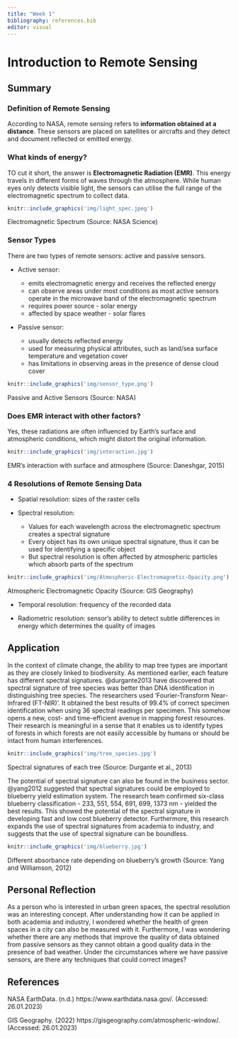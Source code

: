 ```yaml
---
title: "Week 1"
bibliography: references.bib
editor: visual
---
```


<h1>Introduction to Remote Sensing</h1>

<h2>Summary</h2>

<h3>Definition of Remote Sensing</h3>

According to NASA, remote sensing refers to **information obtained at a distance**. These sensors are placed on satellites or aircrafts and they detect and document reflected or emitted energy.

<h3>What kinds of energy?</h3>

TO cut it short, the answer is **Electromagnetic Radiation (EMR)**. This energy travels in different forms of waves through the atmosphere. While human eyes only detects visible light, the sensors can utilise the full range of the electromagnetic spectrum to collect data.

```r
knitr::include_graphics('img/light_spec.jpeg')
```

Electromagnetic Spectrum (Source: NASA Science)

<h3>Sensor Types</h3>

There are two types of remote sensors: active and passive sensors.

-   Active sensor:

    -   emits electromagnetic energy and receives the reflected energy
    -   can observe areas under most conditions as most active sensors operate in the microwave band of the electromagnetic spectrum
    -   requires power source - solar energy
    -   affected by space weather - solar flares

-   Passive sensor:

    -   usually detects reflected energy
    -   used for measuring physical attributes, such as land/sea surface temperature and vegetation cover
    -   has limitations in observing areas in the presence of dense cloud cover

```r
knitr::include_graphics('img/sensor_type.png')
```

Passive and Active Sensors (Source: NASA)

<h3>Does EMR interact with other factors?</h3>

Yes, these radiations are often influenced by Earth's surface and atmospheric conditions, which might distort the original information.

```r
knitr::include_graphics('img/interaction.jpg')
```

EMR's interaction with surface and atmosphere (Source: Daneshgar, 2015)

<h3>4 Resolutions of Remote Sensing Data</h3>

-   Spatial resolution: sizes of the raster cells

-   Spectral resolution:

    -   Values for each wavelength across the electromagnetic spectrum creates a spectral signature
    -   Every object has its own unique spectral signature, thus it can be used for identifying a specific object
    -   But spectral resolution is often affected by atmospheric particles which absorb parts of the spectrum

```r
knitr::include_graphics('img/Atmospheric-Electromagnetic-Opacity.png')
```

Atmospheric Electromagnetic Opacity (Source: GIS Geography)

-   Temporal resolution: frequency of the recorded data

-   Radiometric resolution: sensor's ability to detect subtle differences in energy which determines the quality of images

<h2>Application</h2>

In the context of climate change, the ability to map tree types are important as they are closely linked to biodiversity. As mentioned earlier, each feature has different spectral signatures. @durgante2013 have discovered that spectral signature of tree species was better than DNA identification in distinguishing tree species. The researchers used 'Fourier-Transform Near-Infrared (FT-NIR)'. It obtained the best results of 99.4% of correct specimen identification when using 36 spectral readings per specimen. This somehow opens a new, cost- and time-efficient avenue in mapping forest resources. Their research is meaningful in a sense that it enables us to identify types of forests in which forests are not easily accessible by humans or should be intact from human interferences.

```r
knitr::include_graphics('img/tree_species.jpg')
```

Spectral signatures of each tree (Source: Durgante et al., 2013)

The potential of spectral signature can also be found in the business sector. @yang2012 suggested that spectral signatures could be employed to blueberry yield estimation system. The research team confirmed six-class blueberry classification - 233, 551, 554, 691, 699, 1373 nm - yielded the best results. This showed the potential of the spectral signature in developing fast and low cost blueberry detector. Furthermore, this research expands the use of spectral signatures from academia to industry, and suggests that the use of spectral signature can be boundless.

```r
knitr::include_graphics('img/blueberry.jpg')
```

Different absorbance rate depending on blueberry's growth (Source: Yang and Williamson, 2012)

<h2>Personal Reflection</h2>

As a person who is interested in urban green spaces, the spectral resolution was an interesting concept. After understanding how it can be applied in both academia and industry, I wondered whether the health of green spaces in a city can also be measured with it. Furthermore, I was wondering whether there are any methods that improve the quality of data obtained from passive sensors as they cannot obtain a good quality data in the presence of bad weather. Under the circumstances where we have passive sensors, are there any techniques that could correct images?

<h2>References</h2>

NASA EarthData. (n.d.) https://www.earthdata.nasa.gov/. (Accessed: 26.01.2023)

GIS Geography. (2022) https://gisgeography.com/atmospheric-window/. (Accessed: 26.01.2023)

